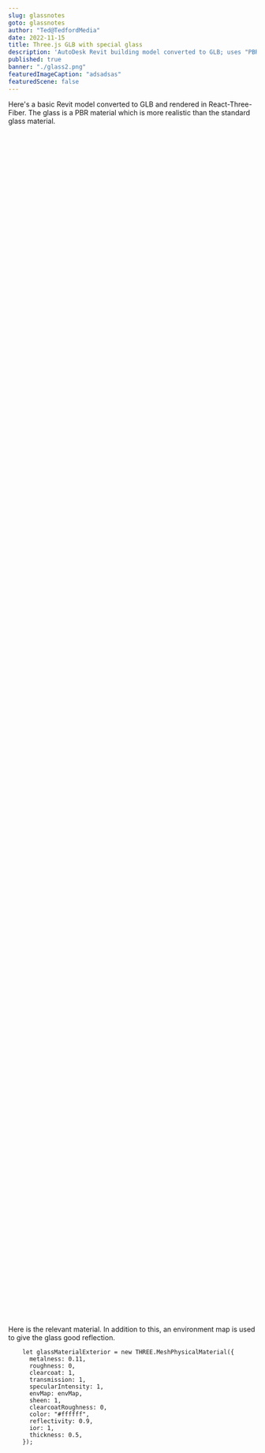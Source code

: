 ```yaml
---
slug: glassnotes
goto: glassnotes
author: "Ted@TedfordMedia"
date: 2022-11-15
title: Three.js GLB with special glass
description: 'AutoDesk Revit building model converted to GLB; uses "PBR" glass in React-Three-Fiber'
published: true
banner: "./glass2.png"
featuredImageCaption: "adsadsas"
featuredScene: false
---
```



<Layout>
  Here's a basic Revit model converted to GLB and rendered in React-Three-Fiber.
  The glass is a PBR material which is more realistic than the standard glass
  material.
  <br />
  <br />
</Layout>

<div style="width: 100%; height: 60vh; position: relative; overflow: hidden;">
  <MainFloorDemo />
</div>

Here is the relevant material. In addition to this, an environment map is used to give the glass good reflection.

```
    let glassMaterialExterior = new THREE.MeshPhysicalMaterial({
      metalness: 0.11,
      roughness: 0,
      clearcoat: 1,
      transmission: 1,
      specularIntensity: 1,
      envMap: envMap,
      sheen: 1,
      clearcoatRoughness: 0,
      color: "#ffffff",
      reflectivity: 0.9,
      ior: 1,
      thickness: 0.5,
    });  
```
